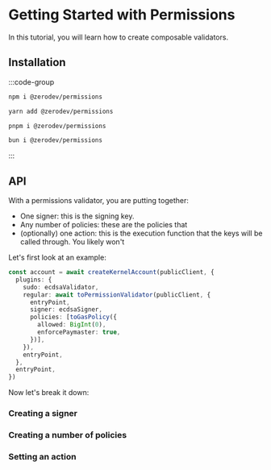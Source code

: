 # Getting Started with Permissions

In this tutorial, you will learn how to create composable validators.

## Installation

:::code-group

```bash [npm]
npm i @zerodev/permissions
```

```bash [yarn]
yarn add @zerodev/permissions
```

```bash [pnpm]
pnpm i @zerodev/permissions
```

```bash [bun]
bun i @zerodev/permissions
```

:::

## API

With a permissions validator, you are putting together:

- One signer: this is the signing key.
- Any number of policies: these are the policies that 
- (optionally) one action: this is the execution function that the keys will be called through.  You likely won't 

Let's first look at an example:

```typescript
const account = await createKernelAccount(publicClient, {
  plugins: {
    sudo: ecdsaValidator,
    regular: await toPermissionValidator(publicClient, {
      entryPoint,
      signer: ecdsaSigner,
      policies: [toGasPolicy({
        allowed: BigInt(0),
        enforcePaymaster: true,
      })],
    }),
    entryPoint,
  },
  entryPoint,
})
```

Now let's break it down:

### Creating a signer

### Creating a number of policies

### Setting an action